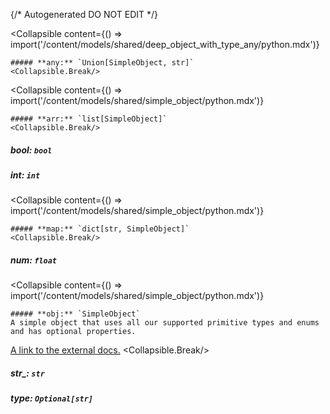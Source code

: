 {/* Autogenerated DO NOT EDIT  */}

<Collapsible
    content={() => import('/content/models/shared/deep_object_with_type_any/python.mdx')}
>
    ##### **any:** `Union[SimpleObject, str]`
    <Collapsible.Break/>
</Collapsible>

<Collapsible
    content={() => import('/content/models/shared/simple_object/python.mdx')}
>
    ##### **arr:** `list[SimpleObject]`
    <Collapsible.Break/>
</Collapsible>

##### **bool:** `bool`

##### **int:** `int`

<Collapsible
    content={() => import('/content/models/shared/simple_object/python.mdx')}
>
    ##### **map:** `dict[str, SimpleObject]`
    <Collapsible.Break/>
</Collapsible>

##### **num:** `float`

<Collapsible
    content={() => import('/content/models/shared/simple_object/python.mdx')}
>
    ##### **obj:** `SimpleObject`
    A simple object that uses all our supported primitive types and enums and has optional properties.

[A link to the external docs.](https://docs.speakeasyapi.dev)
    <Collapsible.Break/>
</Collapsible>

##### **str_:** `str`

##### **type:** `Optional[str]`


